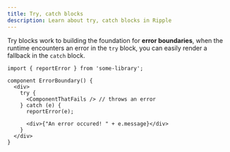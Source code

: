 ```yaml
---
title: Try, catch blocks
description: Learn about try, catch blocks in Ripple
---
```


Try blocks work to building the foundation for **error boundaries**, when the runtime encounters
an error in the `try` block, you can easily render a fallback in the `catch` block.

```ripple
import { reportError } from 'some-library';

component ErrorBoundary() {
  <div>
    try {
      <ComponentThatFails /> // throws an error
    } catch (e) {
      reportError(e);

      <div>{"An error occured! " + e.message}</div>
    }
  </div>
}
```